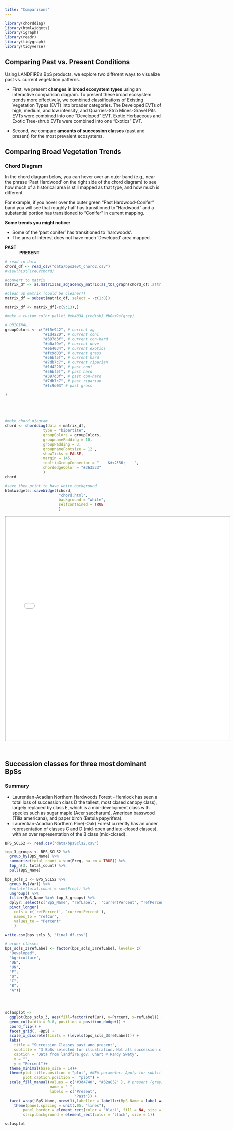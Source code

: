 ```yaml
---
title: "Comparisons"
---
```


```r
library(chorddiag)
library(htmlwidgets)
library(igraph)
library(readr)
library(tidygraph)
library(tidyverse)

```

## Comparing Past vs. Present Conditions

Using LANDFIRE’s BpS products, we explore two different ways to visualize past vs. current vegetation patterns.

-   First, we present **changes in broad ecosystem types** using an interactive comparison diagram. To present these broad ecosystem trends more effectively, we combined classifications of Existing Vegetation Types (EVT) into broader categories. The Developed EVTs of high, medium, and low intensity, and Quarries-Strip Mines-Gravel Pits EVTs were combined into one "Developed" EVT. Exotic Herbaceous and Exotic Tree-shrub EVTs were combined into one "Exotics" EVT.

-   Second, we compare **amounts of succession classes** (past and present) for the most prevalent ecosystems.

## Comparing Broad Vegetation Trends


### Chord Diagram

In the chord diagram below, you can hover over an outer band (e.g., near the phrase 'Past Hardwood' on the right side of the chord diagram) to see how much of a historical area is still mapped as that type, and how much is different. 

For example, if you hover over the outer green "Past Hardwood-Conifer" band you will see that roughly half has transitioned to "Hardwood" and a substantial portion has transitioned to "Conifer" in current mapping. 

**Some trends you might notice:**

* Some of the 'past conifer' has transitioned to 'hardwoods'.
* The area of interest does not have much 'Developed' area mapped.  


**PAST** &emsp; &emsp;&emsp;&emsp;&emsp;&emsp;&emsp;&emsp;&emsp; &emsp; &emsp;&emsp;&emsp;&emsp;&emsp;&emsp;&emsp;&emsp; &emsp; &emsp;&emsp;&emsp;&emsp;&emsp;&emsp;&emsp;&emsp; &emsp;&emsp; &emsp; &emsp;&emsp; &emsp;**PRESENT**
```r
# read in data
chord_df <- read_csv("data/bps2evt_chord2.csv")
#view(histFireGVchord)

#convert to matrix
matrix_df <- as.matrix(as_adjacency_matrix(as_tbl_graph(chord_df),attr = "ACRES"))

#clean up matrix (could be cleaner!)
matrix_df = subset(matrix_df, select = -c(1:8))

matrix_df <- matrix_df[-c(9:13),]

#make a custom color pallet #eb4034 (redish) #b0af9e(grey)

# ORIGINAL
groupColors <- c("#f5e942", # current ag
                 "#1d4220", # current coni
                 "#397d3f", # current con-hard
                 "#b0af9e", # current deve
                 "#eb4034", # current exotics 
                 "#fc9d03", # current grass
                 "#56bf5f", # current hard
                 "#7db7c7", # current riparian
                 "#1d4220", # past coni
                 "#56bf5f", # past hard
                 "#397d3f", # past con-hard
                 "#7db7c7", # past riparian
                 "#fc9d03" # past grass

)





#make chord diagram
chord <- chorddiag(data = matrix_df,
                 type = "bipartite",
                 groupColors = groupColors,
                 groupnamePadding = 10,
                 groupPadding = 3,
                 groupnameFontsize = 12 ,
                 showTicks = FALSE,
                 margin = 145,
                 tooltipGroupConnector = "    &#x25B6;    ",
                 chordedgeColor = "#363533"
                 )
chord 

#save then print to have white background
htmlwidgets::saveWidget(chord,
                        "chord.html",
                        background = "white",
                        selfcontained = TRUE
                        )
```



<iframe src="chord.html" height="720" width="720" style="border: 1px solid #464646;" allowfullscreen="" allow="autoplay" data-external=".5"></iframe>

<br>

## Succession classes for three most dominant BpSs

### Summary

* Laurentian-Acadian Northern Hardwoods Forest - Hemlock has seen a total loss of succession class D the tallest, most closed canopy class), largely replaced by class E, which is a mid-development class with species such as sugar maple (Acer saccharum), American basswood (Tilia americana), and paper birch (Betula papyrifera).
* Laurentian-Acadian Northern Pine(-Oak) Forest currently has an under representation of classes C and D (mid-open and late-closed classes), with an over representation of the B class (mid-closed).


```r

BPS_SCLS2 <- read.csv("data/bpsScls2.csv")

top_3_groups <- BPS_SCLS2 %>%
  group_by(BpS_Name) %>%
  summarize(total_count = sum(Freq, na.rm = TRUE)) %>%
  top_n(3, total_count) %>%
  pull(BpS_Name)

bps_scls_3 <- BPS_SCLS2 %>%
  group_by(Var1) %>%
  #mutate(total.count = sum(Freq)) %>%
  ungroup() %>%
  filter(BpS_Name %in% top_3_groups) %>%
  dplyr::select(c("BpS_Name", "refLabel",  "currentPercent", "refPercent")) %>%
  pivot_longer(
    cols = c(`refPercent`, `currentPercent`),
    names_to = "refCur",
    values_to = "Percent"
    )

write.csv(bps_scls_3, "final_df.csv")

# order classes
bps_scls_3$refLabel <- factor(bps_scls_3$refLabel, levels= c(
  "Developed",
  "Agriculture",
  "UE",
  "UN",
  "E",
  "D",
  "C",
  "B",
  "A"))




sclasplot <-
  ggplot(bps_scls_3, aes(fill=factor(refCur), y=Percent, x=refLabel)) +
  geom_col(width = 0.8, position = position_dodge()) +
  coord_flip() +
  facet_grid(. ~BpS) +
  scale_x_discrete(limits = (levels(bps_scls_3$refLabel))) +
  labs(
    title = "Succession Classes past and present",
    subtitle = "3 BpSs selected for illustration. Not all succession classes present in all BpSs.",
    caption = "Data from landfire.gov; Chart © Randy Swaty",
    x = "",
    y = "Percent")+
  theme_minimal(base_size = 14)+
  theme(plot.title.position = "plot", #NEW parameter. Apply for subtitle too.
        plot.caption.position =  "plot") +
  scale_fill_manual(values = c("#3d4740", "#32a852" ), # present (grey), historical (green)
                    name = " ",
                    labels = c("Present",
                               "Past")) +
  facet_wrap(~BpS_Name, nrow(3),labeller = labeller(BpS_Name = label_wrap_gen())) +
    theme(panel.spacing = unit(.05, "lines"),
        panel.border = element_rect(color = "black", fill = NA, size = 1),
        strip.background = element_rect(color = "black", size = 1))

sclasplot

```
